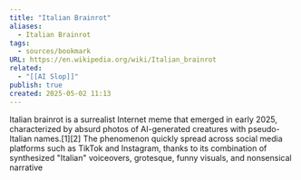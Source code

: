 ```yaml
---
title: "Italian Brainrot"
aliases:
  - Italian Brainrot
tags:
  - sources/bookmark
URL: https://en.wikipedia.org/wiki/Italian_brainrot
related:
  - "[[AI Slop]]"
publish: true
created: 2025-05-02 11:13
---
```




Italian brainrot is a surrealist Internet meme that emerged in early 2025, characterized by absurd photos of AI-generated creatures with pseudo-Italian names.[1][2] The phenomenon quickly spread across social media platforms such as TikTok and Instagram, thanks to its combination of synthesized "Italian" voiceovers, grotesque, funny visuals, and nonsensical narrative
